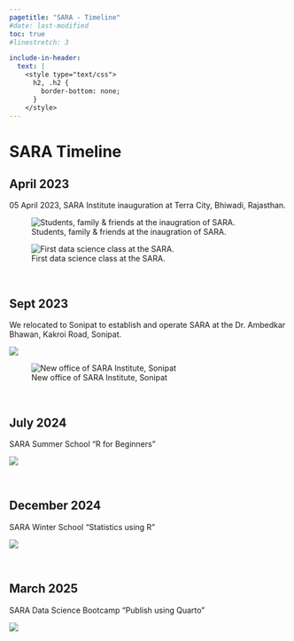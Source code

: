 ```yaml
---
pagetitle: "SARA - Timeline"
#date: last-modified
toc: true
#linestretch: 3

include-in-header: 
  text: |
    <style type="text/css">
      h2, .h2 {
        border-bottom: none;
      }
    </style>
---
```


# SARA Timeline {.unnumbered .unlisted}

::: {.card}

## April 2023

05 April 2023, SARA Institute inauguration at Terra City, Bhiwadi, Rajasthan.

![Students, family & friends at the inaugration of SARA.](images/launch-sara.jpg)

![First data science class at the SARA.](images/first_class1.jpg)

:::

<br>

:::: {.card}
## Sept 2023 

We relocated to Sonipat to establish and operate SARA at the Dr. Ambedkar Bhawan, Kakroi Road, Sonipat.

::: {layout="[[1,1], [1]]"}

![](images/sonipat.png)

![New office of SARA Institute, Sonipat](images/sara-sonipat.jpg)
:::

::::

<br>

::: {.card}

## July 2024

SARA Summer School "R for Beginners"

![](images/2024summer.png)

:::

<br>

::: {.card}

## December 2024 

SARA Winter School "Statistics using R"

![](images/2024winter.jpeg)

:::

<br>

::: {.card}

## March 2025 

SARA Data Science Bootcamp "Publish using Quarto"

![](https://sara-edu.netlify.app/bootcamp/2025-bootcamp/images/students.jpg)

:::



<br>